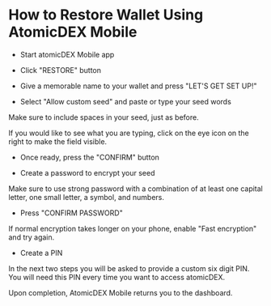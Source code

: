 
# How to Restore Wallet Using AtomicDEX Mobile

- Start atomicDEX Mobile app

- Click "RESTORE" button

<OptimizedImage
  title="How to Restore Wallet Using AtomicDEX Mobile"
  src={howToRestore1}
  classNaming="w-full"
  alt="How to Restore Wallet Using AtomicDEX Mobile"
/>

- Give a memorable name to your wallet and press "LET'S GET SET UP!"

<OptimizedImage
  title="How to Restore Wallet Using AtomicDEX Mobile"
  src={howToRestore2}
  classNaming="w-full"
  alt="How to Restore Wallet Using AtomicDEX Mobile"
/>

- Select "Allow custom seed" and paste or type your seed words

Make sure to include spaces in your seed, just as before.

If you would like to see what you are typing, click on the eye icon on the right to make the field visible.

- Once ready, press the "CONFIRM" button

<OptimizedImage
  title="How to Restore Wallet Using AtomicDEX Mobile"
  src={howToRestore3}
  classNaming="w-full"
  alt="How to Restore Wallet Using AtomicDEX Mobile"
/>

- Create a password to encrypt your seed

Make sure to use strong password with a combination of at least one capital letter, one small letter, a symbol, and numbers.

- Press "CONFIRM PASSWORD"

If normal encryption takes longer on your phone, enable "Fast encryption" and try again.

<OptimizedImage
  title="How to Restore Wallet Using AtomicDEX Mobile"
  src={howToRestore4}
  classNaming="w-full"
  alt="How to Restore Wallet Using AtomicDEX Mobile"
/>

- Create a PIN

In the next two steps you will be asked to provide a custom six digit PIN. You will need this PIN every time you want to access atomicDEX.

<OptimizedImage
  title="How to Restore Wallet Using AtomicDEX Mobile"
  src={howToRestore5}
  classNaming="w-full"
  alt="How to Restore Wallet Using AtomicDEX Mobile"
/>

<OptimizedImage
  title="How to Restore Wallet Using AtomicDEX Mobile"
  src={howToRestore6}
  classNaming="w-full"
  alt="How to Restore Wallet Using AtomicDEX Mobile"
/>

Upon completion, AtomicDEX Mobile returns you to the dashboard.

<OptimizedImage
  title="How to Restore Wallet Using AtomicDEX Mobile"
  src={howToRestore7}
  classNaming="w-full"
  alt="How to Restore Wallet Using AtomicDEX Mobile"
/>
